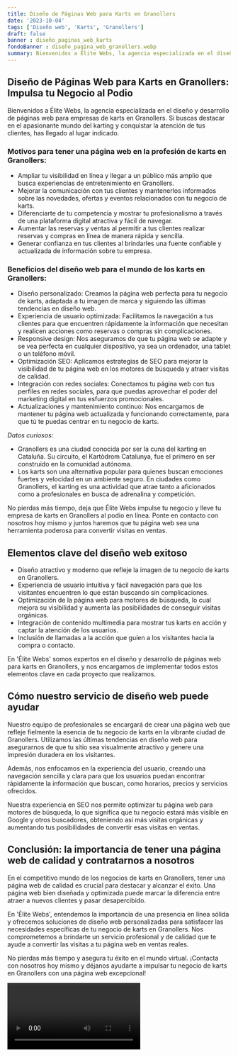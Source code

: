 ```yaml
---
title: Diseño de Páginas Web para Karts en Granollers
date: '2023-10-04'
tags: ['Diseño web', 'Karts', 'Granollers']
draft: false
banner : diseño_paginas_web_karts
fondoBanner : diseño_pagina_web_granollers.webp
summary: Bienvenidos a Élite Webs, la agencia especializada en el diseño y desarrollo de páginas web para empresas de karts en Granollers. Si buscas destacar en el apasionante mundo del karting y conquistar la atención de tus clientes, has llegado al lugar indicado.
---
```


## Diseño de Páginas Web para Karts en Granollers: Impulsa tu Negocio al Podio 

Bienvenidos a Élite Webs, la agencia especializada en el diseño y desarrollo de páginas web para empresas de karts en Granollers. Si buscas destacar en el apasionante mundo del karting y conquistar la atención de tus clientes, has llegado al lugar indicado.

### Motivos para tener una página web en la profesión de karts en Granollers:

- Ampliar tu visibilidad en línea y llegar a un público más amplio que busca experiencias de entretenimiento en Granollers.
- Mejorar la comunicación con tus clientes y mantenerlos informados sobre las novedades, ofertas y eventos relacionados con tu negocio de karts.
- Diferenciarte de tu competencia y mostrar tu profesionalismo a través de una plataforma digital atractiva y fácil de navegar.
- Aumentar las reservas y ventas al permitir a tus clientes realizar reservas y compras en línea de manera rápida y sencilla.
- Generar confianza en tus clientes al brindarles una fuente confiable y actualizada de información sobre tu empresa.

### Beneficios del diseño web para el mundo de los karts en Granollers:

- Diseño personalizado: Creamos la página web perfecta para tu negocio de karts, adaptada a tu imagen de marca y siguiendo las últimas tendencias en diseño web.
- Experiencia de usuario optimizada: Facilitamos la navegación a tus clientes para que encuentren rápidamente la información que necesitan y realicen acciones como reservas o compras sin complicaciones.
- Responsive design: Nos aseguramos de que tu página web se adapte y se vea perfecta en cualquier dispositivo, ya sea un ordenador, una tablet o un teléfono móvil.
- Optimización SEO: Aplicamos estrategias de SEO para mejorar la visibilidad de tu página web en los motores de búsqueda y atraer visitas de calidad.
- Integración con redes sociales: Conectamos tu página web con tus perfiles en redes sociales, para que puedas aprovechar el poder del marketing digital en tus esfuerzos promocionales.
- Actualizaciones y mantenimiento continuo: Nos encargamos de mantener tu página web actualizada y funcionando correctamente, para que tú te puedas centrar en tu negocio de karts.

*Datos curiosos:*
- Granollers es una ciudad conocida por ser la cuna del karting en Cataluña. Su circuito, el Kartòdrom Catalunya, fue el primero en ser construido en la comunidad autónoma.
- Los karts son una alternativa popular para quienes buscan emociones fuertes y velocidad en un ambiente seguro. En ciudades como Granollers, el karting es una actividad que atrae tanto a aficionados como a profesionales en busca de adrenalina y competición.

No pierdas más tiempo, deja que Élite Webs impulse tu negocio y lleve tu empresa de karts en Granollers al podio en línea. Ponte en contacto con nosotros hoy mismo y juntos haremos que tu página web sea una herramienta poderosa para convertir visitas en ventas.

<GifSeo />

<Cta />

## Elementos clave del diseño web exitoso

- Diseño atractivo y moderno que refleje la imagen de tu negocio de karts en Granollers.
- Experiencia de usuario intuitiva y fácil navegación para que los visitantes encuentren lo que están buscando sin complicaciones.
- Optimización de la página web para motores de búsqueda, lo cual mejora su visibilidad y aumenta las posibilidades de conseguir visitas orgánicas.
- Integración de contenido multimedia para mostrar tus karts en acción y captar la atención de los usuarios.
- Inclusión de llamadas a la acción que guíen a los visitantes hacia la compra o contacto.

En 'Élite Webs' somos expertos en el diseño y desarrollo de páginas web para karts en Granollers, y nos encargamos de implementar todos estos elementos clave en cada proyecto que realizamos.

## Cómo nuestro servicio de diseño web puede ayudar

Nuestro equipo de profesionales se encargará de crear una página web que refleje fielmente la esencia de tu negocio de karts en la vibrante ciudad de Granollers. Utilizamos las últimas tendencias en diseño web para asegurarnos de que tu sitio sea visualmente atractivo y genere una impresión duradera en los visitantes.

Además, nos enfocamos en la experiencia del usuario, creando una navegación sencilla y clara para que los usuarios puedan encontrar rápidamente la información que buscan, como horarios, precios y servicios ofrecidos.

Nuestra experiencia en SEO nos permite optimizar tu página web para motores de búsqueda, lo que significa que tu negocio estará más visible en Google y otros buscadores, obteniendo así más visitas orgánicas y aumentando tus posibilidades de convertir esas visitas en ventas.

## Conclusión: la importancia de tener una página web de calidad y contratarnos a nosotros

En el competitivo mundo de los negocios de karts en Granollers, tener una página web de calidad es crucial para destacar y alcanzar el éxito. Una página web bien diseñada y optimizada puede marcar la diferencia entre atraer a nuevos clientes y pasar desapercibido.

En 'Élite Webs', entendemos la importancia de una presencia en línea sólida y ofrecemos soluciones de diseño web personalizadas para satisfacer las necesidades específicas de tu negocio de karts en Granollers. Nos comprometemos a brindarte un servicio profesional y de calidad que te ayude a convertir las visitas a tu página web en ventas reales.

No pierdas más tiempo y asegura tu éxito en el mundo virtual. ¡Contacta con nosotros hoy mismo y déjanos ayudarte a impulsar tu negocio de karts en Granollers con una página web excepcional!

<Video />

<CtaBot job='Karts' city='Granollers'/>

<Gmaps query='Granollers+españa+maps' />